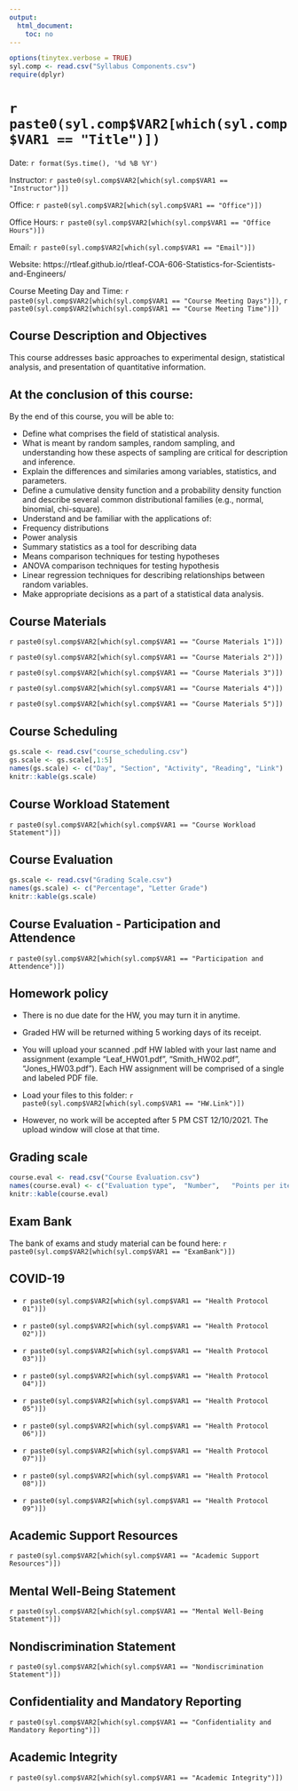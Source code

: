 ---
output:
  html_document:
    toc: no
---

```{r, include=FALSE}
options(tinytex.verbose = TRUE)
syl.comp <- read.csv("Syllabus Components.csv")
require(dplyr)
```

# `r paste0(syl.comp$VAR2[which(syl.comp$VAR1 == "Title")])`

Date: `r format(Sys.time(), '%d %B %Y')`

Instructor: `r paste0(syl.comp$VAR2[which(syl.comp$VAR1 == "Instructor")])`

Office: `r paste0(syl.comp$VAR2[which(syl.comp$VAR1 == "Office")])`

Office Hours: `r paste0(syl.comp$VAR2[which(syl.comp$VAR1 == "Office Hours")])`

Email: `r paste0(syl.comp$VAR2[which(syl.comp$VAR1 == "Email")])`

Website: https://rtleaf.github.io/rtleaf-COA-606-Statistics-for-Scientists-and-Engineers/

Course Meeting Day and Time: `r paste0(syl.comp$VAR2[which(syl.comp$VAR1 == "Course Meeting Days")])`, `r paste0(syl.comp$VAR2[which(syl.comp$VAR1 == "Course Meeting Time")])`

## Course Description and Objectives
This course addresses basic approaches to experimental design, statistical analysis, and presentation of quantitative information.

## At the conclusion of this course: 

By the end of this course, you will be able to:

*	Define what comprises the field of statistical analysis.
*	What is meant by random samples, random sampling, and understanding how these aspects of sampling are critical for description and inference.
*	Explain the differences and similaries among variables, statistics, and parameters.
*	Define a cumulative density function and a probability density function and describe several common distributional families (e.g., normal, binomial, chi-square).
*	Understand and be familiar with the applications of:
*	Frequency distributions
*	Power analysis
*	Summary statistics as a tool for describing data
*	Means comparison techniques for testing hypotheses
*	ANOVA comparison techniques for testing hypothesis
*	Linear regression techniques for describing relationships between random variables.
*	Make appropriate decisions as a part of a statistical data analysis.

## Course Materials
`r paste0(syl.comp$VAR2[which(syl.comp$VAR1 == "Course Materials 1")])`

`r paste0(syl.comp$VAR2[which(syl.comp$VAR1 == "Course Materials 2")])`

`r paste0(syl.comp$VAR2[which(syl.comp$VAR1 == "Course Materials 3")])`

`r paste0(syl.comp$VAR2[which(syl.comp$VAR1 == "Course Materials 4")])`

`r paste0(syl.comp$VAR2[which(syl.comp$VAR1 == "Course Materials 5")])`

## Course Scheduling
```{r, echo=FALSE, message=FALSE}
gs.scale <- read.csv("course_scheduling.csv")
gs.scale <- gs.scale[,1:5]
names(gs.scale) <- c("Day", "Section", "Activity", "Reading", "Link")
knitr::kable(gs.scale)
```

## Course Workload Statement
`r paste0(syl.comp$VAR2[which(syl.comp$VAR1 == "Course Workload Statement")])`

## Course Evaluation
```{r, echo=FALSE, message=FALSE}
gs.scale <- read.csv("Grading Scale.csv")
names(gs.scale) <- c("Percentage", "Letter Grade")
knitr::kable(gs.scale)
```

## Course Evaluation - Participation and Attendence
`r paste0(syl.comp$VAR2[which(syl.comp$VAR1 == "Participation and Attendence")])`

## Homework policy
*	There is no due date for the HW, you may turn it in anytime. 

*	Graded HW will be returned withing 5 working days of its receipt. 

* You will upload your scanned .pdf HW labled with your last name and assignment (example "Leaf_HW01.pdf", "Smith_HW02.pdf", "Jones_HW03.pdf"). Each HW assignment will be comprised of a single and labeled PDF file.

* Load your files to this folder:
`r paste0(syl.comp$VAR2[which(syl.comp$VAR1 == "HW.Link")])`

*	However, no work will be accepted after 5 PM CST 12/10/2021. The upload window will close at that time.

## Grading scale
```{r, echo=FALSE, message=FALSE}
course.eval <- read.csv("Course Evaluation.csv")
names(course.eval) <- c("Evaluation type",	"Number",	"Points per item",	"Total points")
knitr::kable(course.eval)
```

## Exam Bank
The bank of exams and study material can be found here:
`r paste0(syl.comp$VAR2[which(syl.comp$VAR1 == "ExamBank")])`

## COVID-19

* `r paste0(syl.comp$VAR2[which(syl.comp$VAR1 == "Health Protocol 01")])`

* `r paste0(syl.comp$VAR2[which(syl.comp$VAR1 == "Health Protocol 02")])`

* `r paste0(syl.comp$VAR2[which(syl.comp$VAR1 == "Health Protocol 03")])`

* `r paste0(syl.comp$VAR2[which(syl.comp$VAR1 == "Health Protocol 04")])`

* `r paste0(syl.comp$VAR2[which(syl.comp$VAR1 == "Health Protocol 05")])`

* `r paste0(syl.comp$VAR2[which(syl.comp$VAR1 == "Health Protocol 06")])`

* `r paste0(syl.comp$VAR2[which(syl.comp$VAR1 == "Health Protocol 07")])`

* `r paste0(syl.comp$VAR2[which(syl.comp$VAR1 == "Health Protocol 08")])`

* `r paste0(syl.comp$VAR2[which(syl.comp$VAR1 == "Health Protocol 09")])`

## Academic Support Resources
`r paste0(syl.comp$VAR2[which(syl.comp$VAR1 == "Academic Support Resources")])`

## Mental Well-Being Statement
`r paste0(syl.comp$VAR2[which(syl.comp$VAR1 == "Mental Well-Being Statement")])`

## Nondiscrimination Statement
`r paste0(syl.comp$VAR2[which(syl.comp$VAR1 == "Nondiscrimination Statement")])`

## Confidentiality and Mandatory Reporting
`r paste0(syl.comp$VAR2[which(syl.comp$VAR1 == "Confidentiality and Mandatory Reporting")])`

## Academic Integrity
`r paste0(syl.comp$VAR2[which(syl.comp$VAR1 == "Academic Integrity")])`